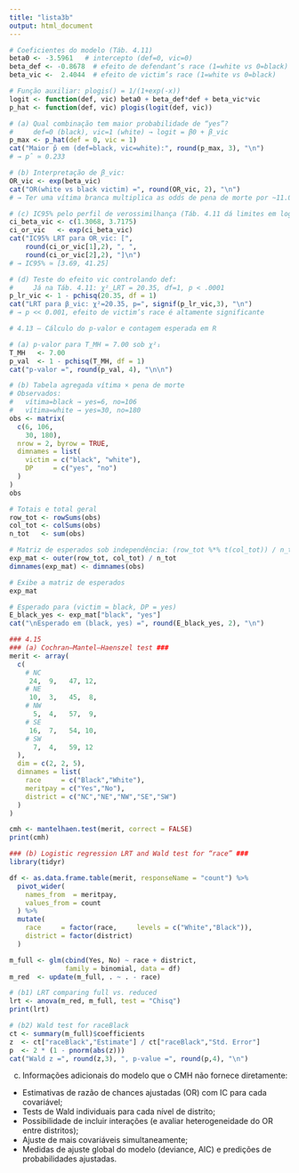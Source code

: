 ```yaml
---
title: "lista3b"
output: html_document
---
```


```r
# Coeficientes do modelo (Táb. 4.11)
beta0 <- -3.5961   # intercepto (def=0, vic=0)
beta_def <- -0.8678  # efeito de defendant’s race (1=white vs 0=black)
beta_vic <-  2.4044  # efeito de victim’s race (1=white vs 0=black)

# Função auxiliar: plogis() = 1/(1+exp(-x))
logit <- function(def, vic) beta0 + beta_def*def + beta_vic*vic
p_hat <- function(def, vic) plogis(logit(def, vic))

# (a) Qual combinação tem maior probabilidade de “yes”?
#     def=0 (black), vic=1 (white) → logit = β0 + β_vic
p_max <- p_hat(def = 0, vic = 1)
cat("Maior p̂ em (def=black, vic=white):", round(p_max, 3), "\n")
# → p̂ ≃ 0.233

# (b) Interpretação de β_vic:
OR_vic <- exp(beta_vic)
cat("OR(white vs black victim) =", round(OR_vic, 2), "\n")
# → Ter uma vítima branca multiplica as odds de pena de morte por ~11.07

# (c) IC95% pelo perfil de verossimilhança (Táb. 4.11 dá limites em log‑OR)
ci_beta_vic <- c(1.3068, 3.7175)
ci_or_vic   <- exp(ci_beta_vic)
cat("IC95% LRT para OR_vic: [",
    round(ci_or_vic[1],2), ", ",
    round(ci_or_vic[2],2), "]\n")
# → IC95% ≃ [3.69, 41.25]

# (d) Teste do efeito vic controlando def:
#     Já na Táb. 4.11: χ²_LRT = 20.35, df=1, p < .0001
p_lr_vic <- 1 - pchisq(20.35, df = 1)
cat("LRT para β_vic: χ²=20.35, p=", signif(p_lr_vic,3), "\n")
# → p << 0.001, efeito de victim’s race é altamente significante

```

```r
# 4.13 — Cálculo do p‑valor e contagem esperada em R

# (a) p‑valor para T_MH = 7.00 sob χ²₁
T_MH   <- 7.00
p_val  <- 1 - pchisq(T_MH, df = 1)
cat("p‑valor =", round(p_val, 4), "\n\n")

# (b) Tabela agregada vítima × pena de morte
# Observados:
#   vítima=black → yes=6, no=106
#   vítima=white → yes=30, no=180
obs <- matrix(
  c(6, 106,
    30, 180),
  nrow = 2, byrow = TRUE,
  dimnames = list(
    victim = c("black", "white"),
    DP     = c("yes", "no")
  )
)
obs

# Totais e total geral
row_tot <- rowSums(obs)
col_tot <- colSums(obs)
n_tot   <- sum(obs)

# Matriz de esperados sob independência: (row_tot %*% t(col_tot)) / n_tot
exp_mat <- outer(row_tot, col_tot) / n_tot
dimnames(exp_mat) <- dimnames(obs)

# Exibe a matriz de esperados
exp_mat

# Esperado para (victim = black, DP = yes)
E_black_yes <- exp_mat["black", "yes"]
cat("\nEsperado em (black, yes) =", round(E_black_yes, 2), "\n")

```

```r
### 4.15
### (a) Cochran–Mantel–Haenszel test ###
merit <- array(
  c(
    # NC
     24,  9,   47, 12,
    # NE
     10,  3,   45,  8,
    # NW
      5,  4,   57,  9,
    # SE
     16,  7,   54, 10,
    # SW
      7,  4,   59, 12
  ),
  dim = c(2, 2, 5),
  dimnames = list(
    race     = c("Black","White"),
    meritpay = c("Yes","No"),
    district = c("NC","NE","NW","SE","SW")
  )
)

cmh <- mantelhaen.test(merit, correct = FALSE)
print(cmh)
```


```r
### (b) Logistic regression LRT and Wald test for “race” ###
library(tidyr)

df <- as.data.frame.table(merit, responseName = "count") %>%
  pivot_wider(
    names_from  = meritpay,
    values_from = count
  ) %>%
  mutate(
    race     = factor(race,     levels = c("White","Black")),
    district = factor(district)
  )

m_full <- glm(cbind(Yes, No) ~ race + district,
              family = binomial, data = df)
m_red  <- update(m_full, . ~ . - race)

# (b1) LRT comparing full vs. reduced
lrt <- anova(m_red, m_full, test = "Chisq")
print(lrt)

# (b2) Wald test for raceBlack
ct <- summary(m_full)$coefficients
z  <- ct["raceBlack","Estimate"] / ct["raceBlack","Std. Error"]
p  <- 2 * (1 - pnorm(abs(z)))
cat("Wald z =", round(z,3), ", p-value =", round(p,4), "\n")
```



 (c) Informações adicionais do modelo que o CMH não fornece diretamente:
   - Estimativas de razão de chances ajustadas (OR) com IC para cada covariável;
   - Tests de Wald individuais para cada nível de distrito;
   - Possibilidade de incluir interações (e avaliar heterogeneidade do OR entre distritos);
   - Ajuste de mais covariáveis simultaneamente;
   - Medidas de ajuste global do modelo (deviance, AIC) e predições de probabilidades ajustadas.









